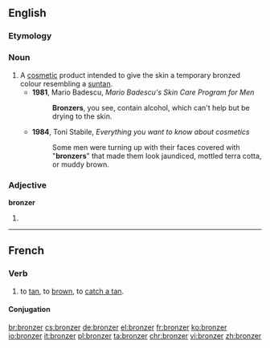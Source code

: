 ==English==

===Etymology===
{{suffix|bronze|er}}

===Noun===
{{en-noun}}

# A [[cosmetic]] product intended to give the skin a temporary bronzed colour resembling a [[suntan]].
#* '''1981''', Mario Badescu, ''Mario Badescu's Skin Care Program for Men''
#*: '''Bronzers''', you see, contain alcohol, which can't help but be drying to the skin.
#* '''1984''', Toni Stabile, ''Everything you want to know about cosmetics''
#*: Some men were turning up with their faces covered with "'''bronzers'''" that made them look jaundiced, mottled terra cotta, or muddy brown.

===Adjective===
'''bronzer'''

# {{context|rare|lang=en}} {{en-comparative of|bronze}}
<!--#:''You call that a bronze medal? My ass is '''bronzer''' than that.''-->

----

==French==

===Verb===
{{fr-verb}}

# {{context|transitive|or|reflexive|lang=fr}} to [[tan]], to [[brown]], to [[catch a tan]].

====Conjugation====
{{fr-conj-er|bronz|avoir}}

[[br:bronzer]]
[[cs:bronzer]]
[[de:bronzer]]
[[el:bronzer]]
[[fr:bronzer]]
[[ko:bronzer]]
[[io:bronzer]]
[[it:bronzer]]
[[pl:bronzer]]
[[ta:bronzer]]
[[chr:bronzer]]
[[vi:bronzer]]
[[zh:bronzer]]